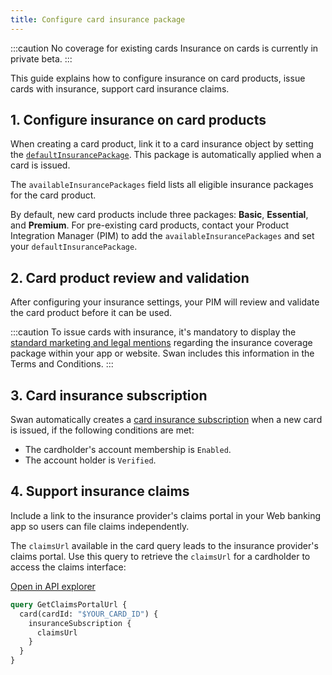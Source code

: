 ```yaml
---
title: Configure card insurance package
---
```


:::caution No coverage for existing cards
Insurance on cards is currently in private beta.
:::

This guide explains how to configure insurance on card products, issue cards with insurance, support card insurance claims.

## 1. Configure insurance on card products

When creating a card product, link it to a card insurance object by setting the [`defaultInsurancePackage`](https://api-reference.swan.io/objects/card-insurance-configuration/#cardinsuranceconfigurationdefaultinsurancepackagecardinsurancepackage). 
This package is automatically applied when a card is issued.

The `availableInsurancePackages` field lists all eligible insurance packages for the card product.

By default, new card products include three packages: **Basic**, **Essential**, and **Premium**. For pre-existing card products, contact your Product Integration Manager (PIM) to add the `availableInsurancePackages` and set your `defaultInsurancePackage`.

## 2. Card product review and validation

After configuring your insurance settings, your PIM will review and validate the card product before it can be used.

:::caution
To issue cards with insurance, it's mandatory to display the [standard marketing and legal mentions](https://docs.google.com/presentation/d/159nE02OtxcZ_uVQIpX8H7fLVC9VubPAf/edit?slide=id.g33c8ca1d644_0_302#slide=id.g33c8ca1d644_0_302) regarding the insurance coverage package within your app or website. Swan includes this information in the Terms and Conditions.
:::

## 3. Card insurance subscription

Swan automatically creates a [card insurance subscription](/topics/cards/overview/insurance-on-cards#insurance-subscription) when a new card is issued, if the following conditions are met:

- The cardholder's account membership is `Enabled`.
- The account holder is `Verified`.

## 4. Support insurance claims 

Include a link to the insurance provider's claims portal in your Web banking app so users can file claims independently.

The `claimsUrl` available in the card query leads to the insurance provider's claims portal. 
Use this query to retrieve the `claimsUrl` for a cardholder to access the claims interface:

<a href="https://explorer.swan.io?query=cXVlcnkgR2V0Q2xhaW1zUG9ydGFsVXJsIHsKICBjYXJkKGNhcmRJZDogIiRZT1VSX0NBUkRfSUQiKSB7CiAgICBpbnN1cmFuY2VTdWJzY3JpcHRpb24gewogICAgICBjbGFpbXNVcmwKICAgIH0KICB9Cn0K&tab=api" className="explorer-badge">Open in API explorer</a>


```graphql
query GetClaimsPortalUrl {
  card(cardId: "$YOUR_CARD_ID") {
    insuranceSubscription {
      claimsUrl
    }
  }
}
